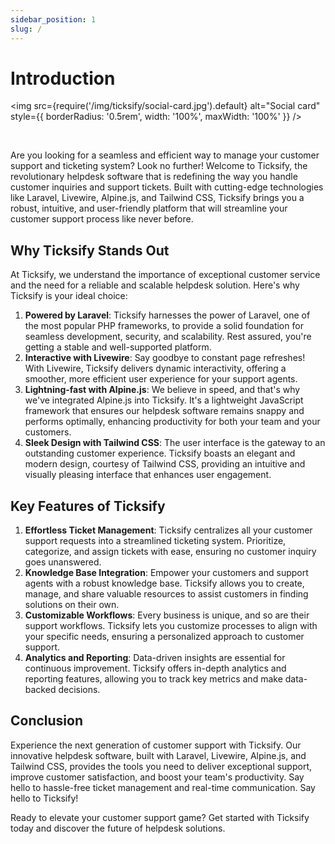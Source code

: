 ```yaml
---
sidebar_position: 1
slug: /
---
```


# Introduction

<img
    src={require('/img/ticksify/social-card.jpg').default}
    alt="Social card"
    style={{ borderRadius: '0.5rem', width: '100%', maxWidth: '100%' }}
/>

<div style={{ display: 'flex', justifyContent: 'center', paddingTop: '0.5rem', paddingBottom: '1rem' }}>
    <img src="https://img.shields.io/badge/php-%5E8.1-blue?logo=php" alt="" style={{border: 'none', borderRadius: 'unset', backgroundColor: 'transparent', padding: 0, marginLeft: 0}} />
    <img src="https://img.shields.io/badge/laravel-%5E9.x-blue?logo=laravel" alt="" style={{border: 'none', borderRadius: 'unset', backgroundColor: 'transparent', padding: 0, marginLeft: '0.25rem'}} />
    <img src="https://img.shields.io/badge/livewire-%5E2.x-blue?logo=livewire" alt="" style={{border: 'none', borderRadius: 'unset', backgroundColor: 'transparent', padding: 0, marginLeft: '0.25rem'}} />
    <img src="https://img.shields.io/badge/tailwind%20CSS-%5E3.x-blue?logo=tailwindcss" alt="" style={{border: 'none', borderRadius: 'unset', backgroundColor: 'transparent', padding: 0, marginLeft: '0.25rem'}} />
    <img src="https://img.shields.io/badge/release-1.2.8-success?logo=github" alt="" style={{border: 'none', borderRadius: 'unset', backgroundColor: 'transparent', padding: 0, marginLeft: '0.25rem'}} />
</div>

Are you looking for a seamless and efficient way to manage your customer support and ticketing system? Look no further! Welcome to Ticksify, the revolutionary helpdesk software that is redefining the way you handle customer inquiries and support tickets. Built with cutting-edge technologies like Laravel, Livewire, Alpine.js, and Tailwind CSS, Ticksify brings you a robust, intuitive, and user-friendly platform that will streamline your customer support process like never before.

## Why Ticksify Stands Out

At Ticksify, we understand the importance of exceptional customer service and the need for a reliable and scalable helpdesk solution. Here's why Ticksify is your ideal choice:

1. **Powered by Laravel**: Ticksify harnesses the power of Laravel, one of the most popular PHP frameworks, to provide a solid foundation for seamless development, security, and scalability. Rest assured, you're getting a stable and well-supported platform.
2. **Interactive with Livewire**: Say goodbye to constant page refreshes! With Livewire, Ticksify delivers dynamic interactivity, offering a smoother, more efficient user experience for your support agents.
3. **Lightning-fast with Alpine.js**: We believe in speed, and that's why we've integrated Alpine.js into Ticksify. It's a lightweight JavaScript framework that ensures our helpdesk software remains snappy and performs optimally, enhancing productivity for both your team and your customers.
4. **Sleek Design with Tailwind CSS**: The user interface is the gateway to an outstanding customer experience. Ticksify boasts an elegant and modern design, courtesy of Tailwind CSS, providing an intuitive and visually pleasing interface that enhances user engagement.

## Key Features of Ticksify

1. **Effortless Ticket Management**: Ticksify centralizes all your customer support requests into a streamlined ticketing system. Prioritize, categorize, and assign tickets with ease, ensuring no customer inquiry goes unanswered.
2. **Knowledge Base Integration**: Empower your customers and support agents with a robust knowledge base. Ticksify allows you to create, manage, and share valuable resources to assist customers in finding solutions on their own.
3. **Customizable Workflows**: Every business is unique, and so are their support workflows. Ticksify lets you customize processes to align with your specific needs, ensuring a personalized approach to customer support.
4. **Analytics and Reporting**: Data-driven insights are essential for continuous improvement. Ticksify offers in-depth analytics and reporting features, allowing you to track key metrics and make data-backed decisions.

## Conclusion

Experience the next generation of customer support with Ticksify. Our innovative helpdesk software, built with Laravel, Livewire, Alpine.js, and Tailwind CSS, provides the tools you need to deliver exceptional support, improve customer satisfaction, and boost your team's productivity. Say hello to hassle-free ticket management and real-time communication. Say hello to Ticksify!

Ready to elevate your customer support game? Get started with Ticksify today and discover the future of helpdesk solutions.
